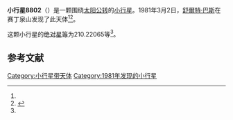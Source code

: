 {{Infobox planet
| bgcolour = #FFFFC0
| name = 8802
| symbol = 
| image = 
| caption = 
| discovery = yes
| discovery_ref = 
| discoverer = [[舒爾特·巴斯|舒爾特·巴斯]]
| discovery_site = [[赛丁泉山|赛丁泉山]] 
| discovered = 1981年3月2日
| designations = yes
| mp_name = 
| named_after = 
| alt_names = 1981 EW31/ 1989 SW1
| mp_category = [[主带小行星|主带小行星]]
| orbit_ref = <ref name="a">[http://ssd.jpl.nasa.gov/sbdb.cgi?sstr=8802 8802] {{Wayback|url=http://ssd.jpl.nasa.gov/sbdb.cgi?sstr=8802 |date=20110609195026 }}，小行星數據庫瀏覽器（JPL Small-Body Database Browser）－[[美国国家航空航天局|美国国家航空航天局]]喷气推进实验室</ref>
| epoch = 2456400.5 (2013年4月18日更新)
| aphelion = {{convert|3.4823192|AU|km|3|abbr=on|lk=out}}
| perihelion = {{convert|2.7327724|AU|km|3|abbr=on}}
| semimajor = {{convert|3.1075458|AU|km|3|abbr=on}}
| eccentricity = 0.1206011
| period = 2000.897069 [[日|日]]<br />5.48[[儒略年|儒略年]]
| avg_speed = 
| inclination = 9.93969
| asc_node = 169.17075
| mean_anomaly = 
| arg_peri = 210.22065
| satellites = 
| physical_characteristics = yes
| dimensions = 
| mass = 
| density = 
| surface_grav = 
| escape_velocity = 
| sidereal_day = 
| axial_tilt = 
| pole_ecliptic_lat = 
| pole_ecliptic_lon = 
| albedo = 
| temperatures= 
| temp_name1 = 
| mean_temp_1 = 
| max_temp_1 = 
| temp_name2 = 
| max_temp_2 = 
| spectral_type = 
| abs_magnitude = 210.22065
}}

'''小行星8802'''（{{lang-en|8802}}）是一颗围绕[[太阳|太阳]][[公转|公转]]的[[小行星|小行星]]。1981年3月2日，[[舒爾特·巴斯|舒爾特·巴斯]]在赛丁泉山发现了此天体<ref name="a" /><ref>{{cite news|title=小行星列表|url=http://cfa-www.harvard.edu/iau/lists/NumberedMPs.txt|accessdate=2013-07-08|newspaper=哈佛大学|archive-date=2008-05-17|archive-url=https://web.archive.org/web/20080517010638/http://cfa-www.harvard.edu/iau/lists/NumberedMPs.txt|dead-url=no}}</ref>。

这颗小行星的[[绝对星等|绝对星等]]为210.22065等<ref name="a" />。

==参考文献==
{{reflist}}
{{Minor Planet Number|[[小行星8801|小行星8801]]|[[小行星8803|小行星8803]]}}

{{小天体}}

[[Category:小行星带天体|Category:小行星带天体]]
[[Category:1981年发现的小行星|Category:1981年发现的小行星]]

{{asteroid-stub}}